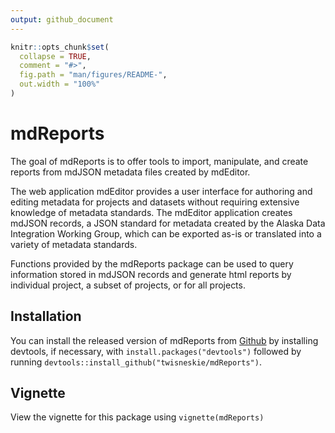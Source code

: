 ```yaml
---
output: github_document
---
```


<!-- README.md is generated from README.Rmd. Please edit that file -->

```r
knitr::opts_chunk$set(
  collapse = TRUE,
  comment = "#>",
  fig.path = "man/figures/README-",
  out.width = "100%"
)
```

# mdReports

<!-- badges: start -->
<!-- badges: end -->

The goal of mdReports is to offer tools to import, manipulate, and create 
reports from mdJSON metadata files created by mdEditor.

The web application mdEditor provides a user interface for authoring and editing metadata for projects and datasets without requiring extensive knowledge of metadata standards. The mdEditor application creates mdJSON records, a JSON standard for metadata created by the Alaska Data Integration Working Group, which can be exported as-is or translated into a variety of metadata standards.

Functions provided by the mdReports package can be used to query information stored in mdJSON records and generate html reports by individual project, a subset of projects, or for all projects. 

## Installation

You can install the released version of mdReports from [Github](https://github.com/) by installing devtools, if necessary, with `install.packages("devtools")` followed by running `devtools::install_github("twisneskie/mdReports")`.

## Vignette

View the vignette for this package using `vignette(mdReports)`
